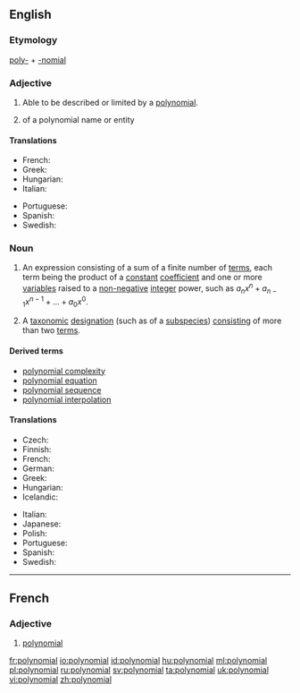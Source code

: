 {{wikipedia}}
==English==

===Etymology===
[[poly-]] + [[-nomial]]

===Adjective===
{{en-adj}}

# {{algebra}} Able to be described or limited by a [[#Noun|polynomial]].
# {{taxonomy}} of a polynomial name or entity

====Translations====
{{trans-top|in algebra}}
* French: {{t+|fr|polynomial}}
* Greek: {{t|el|πολυωνυμικός|sc=Grek}}
* Hungarian: {{t|hu|polinomiális}}
* Italian: {{t-|it|polinomiale}}
{{trans-mid}}
* Portuguese: {{t|pt|polinomial}}
* Spanish: {{t|es|polinomial}}
* Swedish: {{t+|sv|polynomiell}}
{{trans-bottom}}

{{trans-top|in taxonomy}}
{{trans-mid}}
{{trans-bottom}}

===Noun===
{{en-noun}}

# {{algebra}} An expression consisting of a sum of a finite number of [[terms]], each term being the product of a [[constant]] [[coefficient]] and one or more [[variable]]s raised to a [[non-negative]] [[integer]] power, such as <math>a_n x^n + a_{n-1}x^{n-1} + ... + a_0 x^0</math>.
# {{taxonomy}} A [[taxonomic]] [[designation]] (such as of a [[subspecies]]) [[consisting]] of more than two [[term]]s.

====Derived terms====
*[[polynomial complexity]]
*[[polynomial equation]]
*[[polynomial sequence]]
*[[polynomial interpolation]]

====Translations====
{{trans-top|algebraic expression}}
* Czech: {{t-|cs|polynom|m}}
* Finnish: {{t-|fi|polynomi}}
* French: {{t+|fr|polynôme|m}}
* German: {{t-|de|Polynom|n}}
* Greek: {{t|el|πολυώνυμο|n|s|sc=Grek}}
* Hungarian: {{t+|hu|polinom}}
* Icelandic: {{t|is|margliða|f}}
{{trans-mid}}
* Italian: {{t-|it|polinomio|m}}
* Japanese: {{t|ja|多項式|tr=たこうしき, takōshiki}}
* Polish: {{t|pl|wielomian|m}}
* Portuguese: {{t+|pt|polinómio|m}}
* Spanish: {{t+|es|polinomio|m}}
* Swedish: {{t+|sv|polynom|n}}
{{trans-bottom}}

{{trans-top|taxonomic designation}}
{{trans-mid}}
{{trans-bottom}}

----

==French==

===Adjective===
{{fr-adj|mp=polynomiaux}}

# [[#Adjective|polynomial]]

[[fr:polynomial]]
[[io:polynomial]]
[[id:polynomial]]
[[hu:polynomial]]
[[ml:polynomial]]
[[pl:polynomial]]
[[ru:polynomial]]
[[sv:polynomial]]
[[ta:polynomial]]
[[uk:polynomial]]
[[vi:polynomial]]
[[zh:polynomial]]